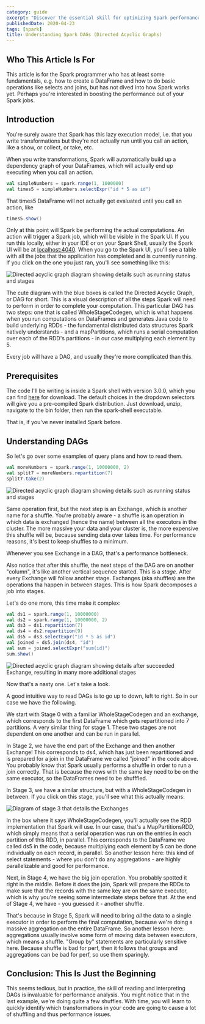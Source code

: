 ```yaml
---
category: guide
excerpt: "Discover the essential skill for optimizing Spark performance: mastering the Spark UI and understanding the job execution graph"
publishedDate: 2020-04-23
tags: [spark]
title: Understanding Spark DAGs (Directed Acyclic Graphs)
---
```



## Who This Article Is For

This article is for the Spark programmer who has at least some fundamentals, e.g. how to create a DataFrame and how to do basic operations like selects and joins, but has not dived into how Spark works yet. Perhaps you're interested in boosting the performance out of your Spark jobs.

## Introduction

You're surely aware that Spark has this lazy execution model, i.e. that you write transformations but they're not actually run until you call an action, like a show, or collect, or take, etc.

When you write transformations, Spark will automatically build up a dependency graph of your DataFrames, which will actually end up executing when you call an action.

```scala
val simpleNumbers = spark.range(1, 1000000)
val times5 = simpleNumbers.selectExpr("id * 5 as id")
```

That times5 DataFrame will not actually get evaluated until you call an action, like

```scala
times5.show()
```

Only at this point will Spark be performing the actual computations. An action will trigger a Spark job, which will be visible in the Spark UI. If you run this locally, either in your IDE or on your Spark Shell, usually the Spark UI will be at [localhost:4040](http://localhost:4040). When you go to the Spark UI, you'll see a table with all the jobs that the application has completed and is currently running. If you click on the one you just ran, you'll see something like this:

![Directed acyclic graph diagram showing details such as running status and stages](images/directed-acyclic-graph-diagram.png)

The cute diagram with the blue boxes is called the Directed Acyclic Graph, or DAG for short. This is a visual description of all the steps Spark will need to perform in order to complete your computation. This particular DAG has two steps: one that is called WholeStageCodegen, which is what happens when you run computations on DataFrames and generates Java code to build underlying RDDs - the fundamental distributed data structures Spark natively understands - and a mapPartitions, which runs a serial computation over each of the RDD's partitions - in our case multiplying each element by 5.

Every job will have a DAG, and usually they're more complicated than this.

## Prerequisites

The code I'll be writing is inside a Spark shell with version 3.0.0, which you can find [here](https://spark.apache.org/downloads.html) for download. The default choices in the dropdown selectors will give you a pre-compiled Spark distribution. Just download, unzip, navigate to the bin folder, then run the spark-shell executable.

That is, if you've never installed Spark before.

## Understanding DAGs

So let's go over some examples of query plans and how to read them.

```scala
val moreNumbers = spark.range(1, 10000000, 2)
val split7 = moreNumbers.repartition(7)
split7.take(2)
```

![Directed acyclic graph diagram showing details such as running status and stages](images/directed-acyclic-graph-diagram.png)

Same operation first, but the next step is an Exchange, which is another name for a shuffle. You're probably aware - a shuffle is an operation in which data is exchanged (hence the name) between all the executors in the cluster. The more massive your data and your cluster is, the more expensive this shuffle will be, because sending data over takes time. For performance reasons, it's best to keep shuffles to a minimum.

<TipAdmonition>
  Whenever you see Exchange in a DAG, that's a performance bottleneck.
</TipAdmonition>

Also notice that after this shuffle, the next steps of the DAG are on another "column", it's like another vertical sequence started. This is a _stage_. After every Exchange will follow another stage. Exchanges (aka shuffles) are the operations tha happen in between stages. This is how Spark decomposes a job into stages.

Let's do one more, this time make it complex:

```scala
val ds1 = spark.range(1, 10000000)
val ds2 = spark.range(1, 10000000, 2)
val ds3 = ds1.repartition(7)
val ds4 = ds2.repartition(9)
val ds5 = ds3.selectExpr("id * 5 as id")
val joined = ds5.join(ds4, "id")
val sum = joined.selectExpr("sum(id)")
sum.show()
```

![Directed acyclic graph diagram showing details after succeeded Exchange, resulting in many more additional stages](images/directed-acyclic-graph-diagram-succeeded.png)

Now that's a nasty one. Let's take a look.

A good intuitive way to read DAGs is to go up to down, left to right. So in our case we have the following.

We start with Stage 0 with a familiar WholeStageCodegen and an exchange, which corresponds to the first DataFrame which gets repartitioned into 7 partitions. A very similar thing for stage 1. These two stages are not dependent on one another and can be run in parallel.

In Stage 2, we have the end part of the Exchange and then another Exchange! This corresponds to ds4, which has just been repartitioned and is prepared for a join in the DataFrame we called "joined" in the code above. You probably know that Spark usually performs a shuffle in order to run a join correctly. That is because the rows with the same key need to be on the same executor, so the DataFrames need to be shufffled.

In Stage 3, we have a similar structure, but with a WholeStageCodegen in between. If you click on this stage, you'll see what this actually means:

![Diagram of stage 3 that details the Exchanges](images/stage-3-diagram.png)

In the box where it says WholeStageCodegen, you'll actually see the RDD implementation that Spark will use. In our case, that's a MapPartitionsRDD, which simply means that a serial operation was run on the entries in each partition of this RDD, in parallel. This corresponds to the DataFrame we called ds5 in the code, because multiplying each element by 5 can be done individually on each record, in parallel. So another lesson here: this kind of select statements - where you don't do any aggregations - are highly parallelizable and good for performance.

Next, in Stage 4, we have the big join operation. You probably spotted it right in the middle. Before it does the join, Spark will prepare the RDDs to make sure that the records with the same key are on the same executor, which is why you're seeing some intermediate steps before that. At the end of Stage 4, we have - you guessed it - another shuffle.

That's because in Stage 5, Spark will need to bring _all_ the data to a single executor in order to perform the final computation, because we're doing a massive aggregation on the entire DataFrame. So another lesson here: aggregations usually involve some form of moving data between executors, which means a shuffle. "Group by" statements are particularly sensitive here. Because shuffle is bad for perf, then it follows that groups and aggregations can be bad for perf, so use them sparingly.

## Conclusion: This Is Just the Beginning

This seems tedious, but in practice, the skill of reading and interpreting DAGs is invaluable for performance analysis. You might notice that in the last example, we're doing quite a few shuffles. With time, you will learn to quickly identify which transformations in your code are going to cause a lot of shuffling and thus performance issues.
